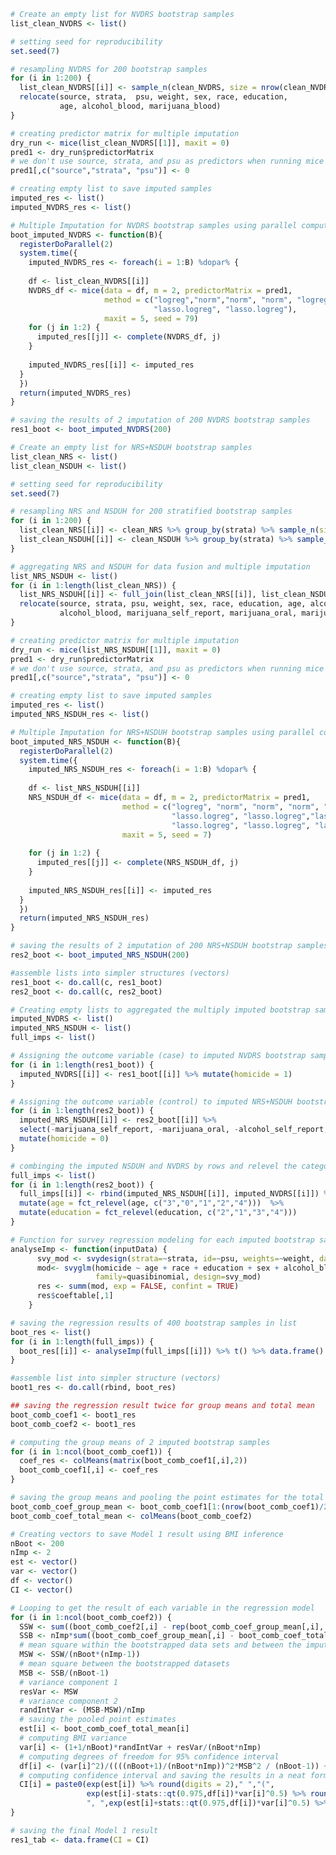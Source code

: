 
```r
# Create an empty list for NVDRS bootstrap samples
list_clean_NVDRS <- list()

# setting seed for reproducibility 
set.seed(7)

# resampling NVDRS for 200 bootstrap samples 
for (i in 1:200) {
  list_clean_NVDRS[[i]] <- sample_n(clean_NVDRS, size = nrow(clean_NVDRS),replace = T) %>% 
  relocate(source, strata,  psu, weight, sex, race, education, 
           age, alcohol_blood, marijuana_blood)
}

# creating predictor matrix for multiple imputation
dry_run <- mice(list_clean_NVDRS[[1]], maxit = 0)
pred1 <- dry_run$predictorMatrix 
# we don't use source, strata, and psu as predictors when running mice
pred1[,c("source","strata", "psu")] <- 0
```



```r
# creating empty list to save imputed samples
imputed_res <- list()
imputed_NVDRS_res <- list()

# Multiple Imputation for NVDRS bootstrap samples using parallel computing
boot_imputed_NVDRS <- function(B){
  registerDoParallel(2)
  system.time({
    imputed_NVDRS_res <- foreach(i = 1:B) %dopar% {
    
    df <- list_clean_NVDRS[[i]]
    NVDRS_df <- mice(data = df, m = 2, predictorMatrix = pred1,
                     method = c("logreg","norm","norm", "norm", "logreg","polyreg","polr", "polr", 
                                "lasso.logreg", "lasso.logreg"), 
                     maxit = 5, seed = 79)
    for (j in 1:2) {
      imputed_res[[j]] <- complete(NVDRS_df, j)
    }
      
    imputed_NVDRS_res[[i]] <- imputed_res
  }
  })
  return(imputed_NVDRS_res)
}

# saving the results of 2 imputation of 200 NVDRS bootstrap samples
res1_boot <- boot_imputed_NVDRS(200)
```



```r
# Create an empty list for NRS+NSDUH bootstrap samples
list_clean_NRS <- list()
list_clean_NSDUH <- list()

# setting seed for reproducibility
set.seed(7)

# resampling NRS and NSDUH for 200 stratified bootstrap samples
for (i in 1:200) {
  list_clean_NRS[[i]] <- clean_NRS %>% group_by(strata) %>% sample_n(size = 2830, replace = T) %>% ungroup()
  list_clean_NSDUH[[i]] <- clean_NSDUH %>% group_by(strata) %>% sample_n(size = 724, replace = T) %>% ungroup()
}

# aggregating NRS and NSDUH for data fusion and multiple imputation
list_NRS_NSDUH <- list()
for (i in 1:length(list_clean_NRS)) {
  list_NRS_NSDUH[[i]] <- full_join(list_clean_NRS[[i]], list_clean_NSDUH[[i]]) %>%
  relocate(source, strata, psu, weight, sex, race, education, age, alcohol_self_report, alcohol_oral,
           alcohol_blood, marijuana_self_report, marijuana_oral, marijuana_blood)
}

# creating predictor matrix for multiple imputation
dry_run <- mice(list_NRS_NSDUH[[1]], maxit = 0)
pred1 <- dry_run$predictorMatrix 
# we don't use source, strata, and psu as predictors when running mice
pred1[,c("source","strata", "psu")] <- 0
```


```r
# creating empty list to save imputed samples
imputed_res <- list()
imputed_NRS_NSDUH_res <- list()

# Multiple Imputation for NRS+NSDUH bootstrap samples using parallel computing
boot_imputed_NRS_NSDUH <- function(B){
  registerDoParallel(2)
  system.time({
    imputed_NRS_NSDUH_res <- foreach(i = 1:B) %dopar% {
    
    df <- list_NRS_NSDUH[[i]]
    NRS_NSDUH_df <- mice(data = df, m = 2, predictorMatrix = pred1, 
                         method = c("logreg", "norm", "norm", "norm", "logreg","polyreg","polr", "polr", 
                                    "lasso.logreg", "lasso.logreg","lasso.logreg",
                                    "lasso.logreg", "lasso.logreg", "lasso.logreg"), 
                         maxit = 5, seed = 7)
      
    for (j in 1:2) {
      imputed_res[[j]] <- complete(NRS_NSDUH_df, j)
    }
      
    imputed_NRS_NSDUH_res[[i]] <- imputed_res
  }
  })
  return(imputed_NRS_NSDUH_res)
}

# saving the results of 2 imputation of 200 NRS+NSDUH bootstrap samples
res2_boot <- boot_imputed_NRS_NSDUH(200)
```



```r
#assemble lists into simpler structures (vectors)
res1_boot <- do.call(c, res1_boot)
res2_boot <- do.call(c, res2_boot)
```


```r
# Creating empty lists to aggregated the multiply imputed bootstrap samples
imputed_NVDRS <- list()
imputed_NRS_NSDUH <- list()
full_imps <- list()

# Assigning the outcome variable (case) to imputed NVDRS bootstrap samples for case-control analysis
for (i in 1:length(res1_boot)) {
  imputed_NVDRS[[i]] <- res1_boot[[i]] %>% mutate(homicide = 1)
}

# Assigning the outcome variable (control) to imputed NRS+NSDUH bootstrap samples for case-control analysis
for (i in 1:length(res2_boot)) {
  imputed_NRS_NSDUH[[i]] <- res2_boot[[i]] %>% 
  select(-marijuana_self_report, -marijuana_oral, -alcohol_self_report, -alcohol_oral)  %>%
  mutate(homicide = 0)
}

# combinging the imputed NSDUH and NVDRS by rows and relevel the categorical variables while discarding the imputed NRS
full_imps <- list()
for (i in 1:length(res2_boot)) {
  full_imps[[i]] <- rbind(imputed_NRS_NSDUH[[i]], imputed_NVDRS[[i]]) %>% filter(!(source == "NRS")) %>% 
  mutate(age = fct_relevel(age, c("3","0","1","2","4")))  %>% 
  mutate(education = fct_relevel(education, c("2","1","3","4")))
}
```


```r
# Function for survey regression modeling for each imputed bootstrap sample
analyseImp <- function(inputData) {
      svy_mod <- svydesign(strata=~strata, id=~psu, weights=~weight, data=inputData, nest=T) 
      mod<- svyglm(homicide ~ age + race + education + sex + alcohol_blood + marijuana_blood,
                   family=quasibinomial, design=svy_mod)
      res <- summ(mod, exp = FALSE, confint = TRUE)
      res$coeftable[,1]
    }

# saving the regression results of 400 bootstrap samples in list
boot_res <- list()
for (i in 1:length(full_imps)) {
  boot_res[[i]] <- analyseImp(full_imps[[i]]) %>% t() %>% data.frame() %>% janitor::clean_names()
}

#assemble list into simpler structure (vectors)
boot1_res <- do.call(rbind, boot_res)
```


```r
## saving the regression result twice for group means and total mean
boot_comb_coef1 <- boot1_res
boot_comb_coef2 <- boot1_res

# computing the group means of 2 imputed bootstrap samples
for (i in 1:ncol(boot_comb_coef1)) {
  coef_res <- colMeans(matrix(boot_comb_coef1[,i],2))
  boot_comb_coef1[,i] <- coef_res
}

# saving the group means and pooling the point estimates for the total mean of each variable
boot_comb_coef_group_mean <- boot_comb_coef1[1:(nrow(boot_comb_coef1)/2),]
boot_comb_coef_total_mean <- colMeans(boot_comb_coef2)
```



```r
# Creating vectors to save Model 1 result using BMI inference
nBoot <- 200
nImp <- 2
est <- vector()
var <- vector()
df <- vector()
CI <- vector()

# Looping to get the result of each variable in the regression model
for (i in 1:ncol(boot_comb_coef2)) {
  SSW <- sum((boot_comb_coef2[,i] - rep(boot_comb_coef_group_mean[,i], each = 2))^2)
  SSB <- nImp*sum((boot_comb_coef_group_mean[,i] - boot_comb_coef_total_mean[i])^2)
  # mean square within the bootstrapped data sets and between the imputed data sets
  MSW <- SSW/(nBoot*(nImp-1))
  # mean square between the bootstrapped datasets
  MSB <- SSB/(nBoot-1) 
  # variance component 1
  resVar <- MSW
  # variance component 2
  randIntVar <- (MSB-MSW)/nImp
  # saving the pooled point estimates
  est[i] <- boot_comb_coef_total_mean[i]
  # computing BMI variance
  var[i] <- (1+1/nBoot)*randIntVar + resVar/(nBoot*nImp)
  # computing degrees of freedom for 95% confidence interval
  df[i] <- (var[i]^2)/((((nBoot+1)/(nBoot*nImp))^2*MSB^2 / (nBoot-1)) + MSW^2/(nBoot*nImp^2*(nImp-1)))
  # computing confidence interval and saving the results in a neat form
  CI[i] = paste0(exp(est[i]) %>% round(digits = 2)," ","(",
                 exp(est[i]-stats::qt(0.975,df[i])*var[i]^0.5) %>% round(digits = 2),
                 ", ",exp(est[i]+stats::qt(0.975,df[i])*var[i]^0.5) %>% round(digits = 2),")")
}

# saving the final Model 1 result
res1_tab <- data.frame(CI = CI)
```

